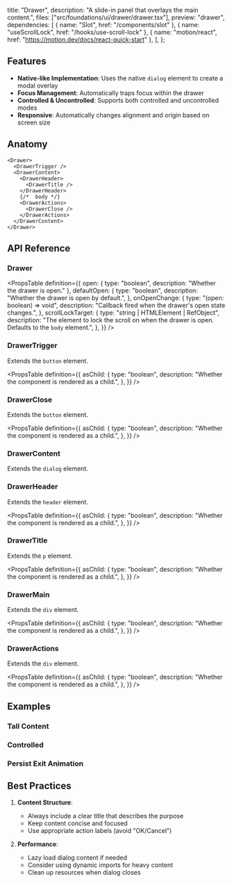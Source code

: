   title: "Drawer",
  description: "A slide-in panel that overlays the main content.",
  files: ["src/foundations/ui/drawer/drawer.tsx"],
  preview: "drawer",
  dependencies: [
    { name: "Slot", href: "/components/slot" },
    { name: "useScrollLock", href: "/hooks/use-scroll-lock" },
    { name: "motion/react", href: "https://motion.dev/docs/react-quick-start" },
  ],
};

## Features

- **Native-like Implementation**: Uses the native `dialog` element to create a modal overlay
- **Focus Management**: Automatically traps focus within the drawer
- **Controlled & Uncontrolled**: Supports both controlled and uncontrolled modes
- **Responsive**: Automatically changes alignment and origin based on screen size

## Anatomy

```tsx
<Drawer>
  <DrawerTrigger />
  <DrawerContent>
    <DrawerHeader>
      <DrawerTitle />
    </DrawerHeader>
    {/*  body */}
    <DrawerActions>
      <DrawerClose />
    </DrawerActions>
  </DrawerContent>
</Drawer>
```

## API Reference

### Drawer

<PropsTable
  definition={{
    open: { type: "boolean", description: "Whether the drawer is open." },
    defaultOpen: {
      type: "boolean",
      description: "Whether the drawer is open by default.",
    },
    onOpenChange: {
      type: "(open: boolean) => void",
      description: "Callback fired when the drawer's open state changes.",
    },
    scrollLockTarget: {
      type: "string | HTMLElement | RefObject<HTMLElement>",
      description:
        "The element to lock the scroll on when the drawer is open. Defaults to the `body` element.",
    },
  }}
/>

### DrawerTrigger

Extends the `button` element.

<PropsTable
  definition={{
    asChild: {
      type: "boolean",
      description: "Whether the component is rendered as a child.",
    },
  }}
/>

### DrawerClose

Extends the `button` element.

<PropsTable
  definition={{
    asChild: {
      type: "boolean",
      description: "Whether the component is rendered as a child.",
    },
  }}
/>

### DrawerContent

Extends the `dialog` element.

### DrawerHeader

Extends the `header` element.

<PropsTable
  definition={{
    asChild: {
      type: "boolean",
      description: "Whether the component is rendered as a child.",
    },
  }}
/>

### DrawerTitle

Extends the `p` element.

<PropsTable
  definition={{
    asChild: {
      type: "boolean",
      description: "Whether the component is rendered as a child.",
    },
  }}
/>

### DrawerMain

Extends the `div` element.

<PropsTable
  definition={{
    asChild: {
      type: "boolean",
      description: "Whether the component is rendered as a child.",
    },
  }}
/>

### DrawerActions

Extends the `div` element.

<PropsTable
  definition={{
    asChild: {
      type: "boolean",
      description: "Whether the component is rendered as a child.",
    },
  }}
/>

## Examples

### Tall Content

<Preview slug="drawer-tall-content" />

### Controlled

<Preview slug="drawer-controlled" />

### Persist Exit Animation

<Preview slug="drawer-persist-animation" />

## Best Practices

1. **Content Structure**:

   - Always include a clear title that describes the purpose
   - Keep content concise and focused
   - Use appropriate action labels (avoid "OK/Cancel")

2. **Performance**:
   - Lazy load dialog content if needed
   - Consider using dynamic imports for heavy content
   - Clean up resources when dialog closes
